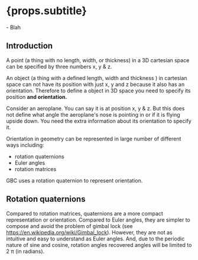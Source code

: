 

# {props.subtitle}

<Tldr>
     - Blah
</Tldr>

## Introduction

A point (a thing with no length, width, or thickness) in a 3D cartesian space can be specified by three numbers x, y & z.

An object (a thing with a defined length, width and thickness ) in cartesian space can not have its position with just x, y and z because it also has an orientation. Therefore to define a object in 3D space you need to specify its position **and orientation.**

Consider an aeroplane. You can say it is at position x, y & z. But this does not define what angle the aeroplane's nose is pointing in or if it is flying upside down. You need the extra information about its orientation to specify it.

Orientation in geometry can be represented in large number of different ways including:
* rotation quaternions
* Euler angles
* rotation matrices

GBC uses a rotation quaternion to represent orientation.

## Rotation quaternions





Compared to rotation matrices, quaternions are a more compact representation or orientation. Compared to Euler angles, they are simpler to compose and avoid the problem of gimbal lock (see https://en.wikipedia.org/wiki/Gimbal_lock). However, they are not as intuitive and easy to understand as Euler angles. And, due to the periodic nature of sine and cosine, rotation angles recovered angles will be limited to 2 π (in radians).